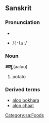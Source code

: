 ==Sanskrit==
===Pronunciation===
*{{IPA|/æˈluː/}}
*{{SAMPA}} /<tt>{"lu:</tt>/

===Noun===
'''आलू''' (aaluu)
#potato

===Derived terms===
* [[aloo bokhara]]
* [[aloo chaat]]


[[Category:sa:Foods]]